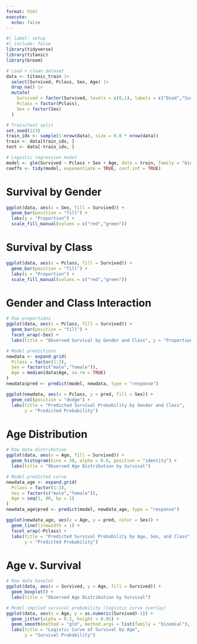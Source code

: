 ```yaml
---
format: html
execute: 
  echo: false
---
```


```r
#| label: setup
#| include: false
library(tidyverse)
library(titanic)
library(broom)

# Load + clean dataset
data <- titanic_train |> 
  select(Survived, Pclass, Sex, Age) |> 
  drop_na() |>
  mutate(
    Survived = factor(Survived, levels = c(0,1), labels = c("Died","Survived")),
    Pclass = factor(Pclass),
    Sex = factor(Sex)
  )

# Train/test split
set.seed(123)
train_idx <- sample(1:nrow(data), size = 0.8 * nrow(data))
train <- data[train_idx, ]
test <- data[-train_idx, ]

# Logistic regression model
model <- glm(Survived ~ Pclass + Sex + Age, data = train, family = "binomial")
coeffs <- tidy(model, exponentiate = TRUE, conf.int = TRUE)
```

# Survival by Gender

```r
ggplot(data, aes(x = Sex, fill = Survived)) +
  geom_bar(position = "fill") +
  labs(y = "Proportion") +
  scale_fill_manual(values = c("red","green"))
```

# Survival by Class

```r
ggplot(data, aes(x = Pclass, fill = Survived)) +
  geom_bar(position = "fill") +
  labs(y = "Proportion") +
  scale_fill_manual(values = c("red","green"))
```

# Gender and Class Interaction

```r
# Raw proportions
ggplot(data, aes(x = Pclass, fill = Survived)) +
  geom_bar(position = "fill") +
  facet_wrap(~Sex) +
  labs(title = "Observed Survival by Gender and Class", y = "Proportion")

# Model predictions
newdata <- expand.grid(
  Pclass = factor(1:3),
  Sex = factor(c("male","female")),
  Age = median(data$Age, na.rm = TRUE)
)
newdata$pred <- predict(model, newdata, type = "response")

ggplot(newdata, aes(x = Pclass, y = pred, fill = Sex)) +
  geom_col(position = "dodge") +
  labs(title = "Predicted Survival Probability by Gender and Class",
       y = "Predicted Probability")
```

# Age Distribution

```r
# Raw data distribution
ggplot(data, aes(x = Age, fill = Survived)) +
  geom_histogram(bins = 30, alpha = 0.6, position = "identity") +
  labs(title = "Observed Age Distribution by Survival")

# Model-predicted curve
newdata_age <- expand.grid(
  Pclass = factor(1:3),
  Sex = factor(c("male","female")),
  Age = seq(1, 80, by = 1)
)
newdata_age$pred <- predict(model, newdata_age, type = "response")

ggplot(newdata_age, aes(x = Age, y = pred, color = Sex)) +
  geom_line(linewidth = 1) +
  facet_wrap(~Pclass) +
  labs(title = "Predicted Survival Probability by Age, Sex, and Class",
       y = "Predicted Probability")
```

# Age v. Survival

```r
# Raw data boxplot
ggplot(data, aes(x = Survived, y = Age, fill = Survived)) +
  geom_boxplot() +
  labs(title = "Observed Age Distribution by Survival")

# Model-implied survival probability (logistic curve overlay)
ggplot(data, aes(x = Age, y = as.numeric(Survived)-1)) +
  geom_jitter(alpha = 0.2, height = 0.05) +
  geom_smooth(method = "glm", method.args = list(family = "binomial"), se = TRUE) +
  labs(title = "Logistic Curve of Survival by Age",
       y = "Survival Probability")
```
